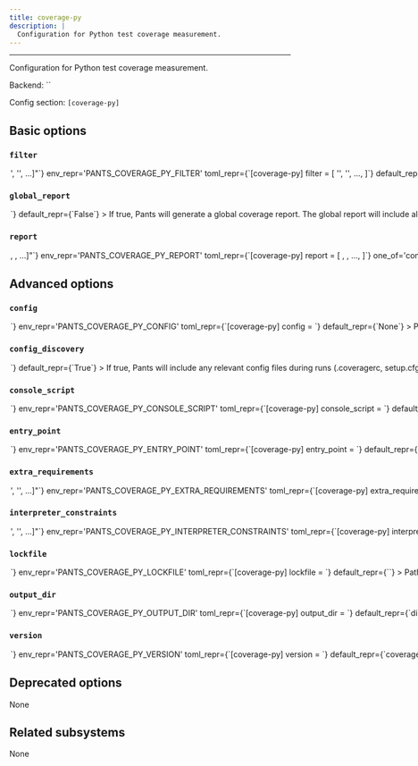 ```yaml
---
title: coverage-py
description: |
  Configuration for Python test coverage measurement.
---
```



---

Configuration for Python test coverage measurement.

Backend: <span className="color--primary">``</span>

Config section: <span className="color--primary">`[coverage-py]`</span>

<span className={styles.options}>

## Basic options

### `filter`

<Option
  cli_repr={`--coverage-py-filter="['<str>', '<str>', ...]"`}
  env_repr='PANTS_COVERAGE_PY_FILTER'
  toml_repr={`[coverage-py]
filter = [
    '<str>',
    '<str>',
    ...,
]`}
  default_repr={`[]`}
>

A list of Python modules or filesystem paths to use in the coverage report, e.g. `[&#x27;helloworld_test&#x27;, &#x27;helloworld/util/dirutil&#x27;].

Both modules and directory paths are recursive: any submodules or child paths, respectively, will be included.

If you leave this off, the coverage report will include every file in the transitive closure of the address/file arguments; for example, `test ::` will include every Python file in your project, whereas `test project/app_test.py` will include `app_test.py` and any of its transitive dependencies.

</Option>

### `global_report`

<Option
  cli_repr={`--[no-]coverage-py-global-report`}
  env_repr='PANTS_COVERAGE_PY_GLOBAL_REPORT'
  toml_repr={`[coverage-py]
global_report = <bool>`}
  default_repr={`False`}
>

If true, Pants will generate a global coverage report.

The global report will include all Python source files in the workspace and not just those depended on by the tests that were run.

</Option>

### `report`

<Option
  cli_repr={`--coverage-py-report="[<CoverageReportType>, <CoverageReportType>, ...]"`}
  env_repr='PANTS_COVERAGE_PY_REPORT'
  toml_repr={`[coverage-py]
report = [
    <CoverageReportType>,
    <CoverageReportType>,
    ...,
]`}
  one_of='console, xml, html, raw, json'
  default_repr={`[\n  "console"\n]`}
>

Which coverage report type(s) to emit.

</Option>

## Advanced options

### `config`

<Option
  cli_repr={`--coverage-py-config=<file_option>`}
  env_repr='PANTS_COVERAGE_PY_CONFIG'
  toml_repr={`[coverage-py]
config = <file_option>`}
  default_repr={`None`}
>

Path to an INI or TOML config file understood by coverage.py (https://coverage.readthedocs.io/en/stable/config.html).

Setting this option will disable `[coverage-py].config_discovery`. Use this option if the config is located in a non-standard location.

</Option>

### `config_discovery`

<Option
  cli_repr={`--[no-]coverage-py-config-discovery`}
  env_repr='PANTS_COVERAGE_PY_CONFIG_DISCOVERY'
  toml_repr={`[coverage-py]
config_discovery = <bool>`}
  default_repr={`True`}
>

If true, Pants will include any relevant config files during runs (`.coveragerc`, `setup.cfg`, `tox.ini`, and `pyproject.toml`).

Use `[coverage-py].config` instead if your config is in a non-standard location.

</Option>

### `console_script`

<Option
  cli_repr={`--coverage-py-console-script=<str>`}
  env_repr='PANTS_COVERAGE_PY_CONSOLE_SCRIPT'
  toml_repr={`[coverage-py]
console_script = <str>`}
  default_repr={`coverage`}
>

The console script for the tool. Using this option is generally preferable to (and mutually exclusive with) specifying an --entry-point since console script names have a higher expectation of staying stable across releases of the tool. Usually, you will not want to change this from the default.

</Option>

### `entry_point`

<Option
  cli_repr={`--coverage-py-entry-point=<str>`}
  env_repr='PANTS_COVERAGE_PY_ENTRY_POINT'
  toml_repr={`[coverage-py]
entry_point = <str>`}
  default_repr={`None`}
>

The entry point for the tool. Generally you only want to use this option if the tool does not offer a --console-script (which this option is mutually exclusive with). Usually, you will not want to change this from the default.

</Option>

### `extra_requirements`

<Option
  cli_repr={`--coverage-py-extra-requirements="['<str>', '<str>', ...]"`}
  env_repr='PANTS_COVERAGE_PY_EXTRA_REQUIREMENTS'
  toml_repr={`[coverage-py]
extra_requirements = [
    '<str>',
    '<str>',
    ...,
]`}
  default_repr={`[]`}
>

Any additional requirement strings to use with the tool. This is useful if the tool allows you to install plugins or if you need to constrain a dependency to a certain version.

</Option>

### `interpreter_constraints`

<Option
  cli_repr={`--coverage-py-interpreter-constraints="['<str>', '<str>', ...]"`}
  env_repr='PANTS_COVERAGE_PY_INTERPRETER_CONSTRAINTS'
  toml_repr={`[coverage-py]
interpreter_constraints = [
    '<str>',
    '<str>',
    ...,
]`}
  default_repr={`[\n  "CPython>=3.6,<4"\n]`}
>

Python interpreter constraints for this tool.

</Option>

### `lockfile`

<Option
  cli_repr={`--coverage-py-lockfile=<str>`}
  env_repr='PANTS_COVERAGE_PY_LOCKFILE'
  toml_repr={`[coverage-py]
lockfile = <str>`}
  default_repr={`<default>`}
>

Path to a lockfile used for installing the tool.

Set to the string `<default>` to use a lockfile provided by Pants, so long as you have not changed the `--version` and `--extra-requirements` options, and the tool&#x27;s interpreter constraints are compatible with the default. Pants will error or warn if the lockfile is not compatible (controlled by `[python-setup].invalid_lockfile_behavior`). See https://github.com/pantsbuild/pants/blob/release_2.7.2/src/python/pants/backend/python/subsystems/coverage_py_lockfile.txt for the default lockfile contents.

Set to the string `<none>` to opt out of using a lockfile. We do not recommend this, though, as lockfiles are essential for reproducible builds.

To use a custom lockfile, set this option to a file path relative to the build root, then run `./pants generate-lockfiles --resolve=coverage-py`.

Lockfile generation currently does not wire up the `[python-repos]` options. If lockfile generation fails, you can manually generate a lockfile, such as by using pip-compile or `pip freeze`. Set this option to the path to your manually generated lockfile. When manually maintaining lockfiles, set `[python-setup].invalid_lockfile_behavior = 'ignore'`.

</Option>

### `output_dir`

<Option
  cli_repr={`--coverage-py-output-dir=<str>`}
  env_repr='PANTS_COVERAGE_PY_OUTPUT_DIR'
  toml_repr={`[coverage-py]
output_dir = <str>`}
  default_repr={`dist/coverage/python`}
>

Path to write the Pytest Coverage report to. Must be relative to build root.

</Option>

### `version`

<Option
  cli_repr={`--coverage-py-version=<str>`}
  env_repr='PANTS_COVERAGE_PY_VERSION'
  toml_repr={`[coverage-py]
version = <str>`}
  default_repr={`coverage[toml]>=5.5,<5.6`}
>

Requirement string for the tool.

</Option>

## Deprecated options

None

## Related subsystems

None

</span>
